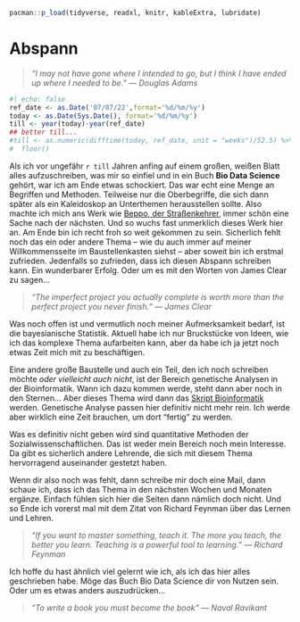 ```r
pacman::p_load(tidyverse, readxl, knitr, kableExtra, lubridate)
```

# Abspann {#sec-abspann .unnumbered}

> *"I may not have gone where I intended to go, but I think I have ended up where I needed to be." --- Douglas Adams*

```r
#| echo: false
ref_date <- as.Date('07/07/22',format='%d/%m/%y')
today <- as.Date(Sys.Date(), format='%d/%m/%y')
till <- year(today)-year(ref_date)
## better till...
#till <- as.numeric(difftime(today, ref_date, unit = "weeks")/52.5) %>% 
#  floor()
```

Als ich vor ungefähr `r till` Jahren anfing auf einem großen, weißen Blatt alles aufzuschreiben, was mir so einfiel und in ein Buch **Bio Data Science** gehört, war ich am Ende etwas schockiert. Das war echt eine Menge an Begriffen und Methoden. Teilweise nur die Oberbegriffe, die sich dann später als ein Kaleidoskop an Unterthemen herausstellen sollte. Also machte ich mich ans Werk wie [Beppo, der Straßenkehrer](https://www.stillkinder.de/beppo-strassenkehrer/), immer schön eine Sache nach der nächsten. Und so wuchs fast unmerklich dieses Werk hier an. Am Ende bin ich recht froh so weit gekommen zu sein. Sicherlich fehlt noch das ein oder andere Thema -- wie du auch immer auf meiner Willkommensseite im Baustellenkasten siehst -- aber soweit bin ich erstmal zufrieden. Jedenfalls so zufrieden, dass ich diesen Abspann schreiben kann. Ein wunderbarer Erfolg. Oder um es mit den Worten von James Clear zu sagen...

> *"The imperfect project you actually complete is worth more than the perfect project you never finish." --- James Clear*

Was noch offen ist und vermutlich noch meiner Aufmerksamkeit bedarf, ist die bayesianische Statistik. Aktuell habe ich nur Bruckstücke von Ideen, wie ich das komplexe Thema aufarbeiten kann, aber da habe ich ja jetzt noch etwas Zeit mich mit zu beschäftigen.

Eine andere große Baustelle und auch ein Teil, den ich noch schreiben möchte *oder vielleicht auch nicht*, ist der Bereich genetische Analysen in der Bioinformatik. Wann ich dazu kommen werde, steht dann aber noch in den Sternen... Aber dieses Thema wird dann das [Skript Bioinformatik](https://jkruppa.github.io/bioinformatic/) werden. Genetische Analyse passen hier definitiv nicht mehr rein. Ich werde aber wirklich eine Zeit brauchen, um dort "fertig" zu werden.

Was es definitiv nicht geben wird sind quantitative Methoden der Sozialwissenschaftlichen. Das ist weder mein Bereich noch mein Interesse. Da gibt es sicherlich andere Lehrende, die sich mit diesem Thema hervorragend auseinander gestetzt haben.

Wenn dir also noch was fehlt, dann schreibe mir doch eine Mail, dann schaue ich, dass ich das Thema in den nächsten Wochen und Monaten ergänze. Einfach fühlen sich hier die Seiten dann nämlich doch nicht. Und so Ende ich vorerst mal mit dem Zitat von Richard Feynman über das Lernen und Lehren.

> *"If you want to master something, teach it. The more you teach, the better you learn. Teaching is a powerful tool to learning." --- Richard Feynman*

Ich hoffe du hast ähnlich viel gelernt wie ich, als ich das hier alles geschrieben habe. Möge das Buch Bio Data Science dir von Nutzen sein. Oder um es etwas anders auszudrücken...

> *"To write a book you must become the book" --- Naval Ravikant*
